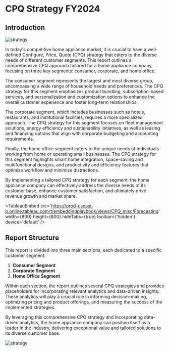 
# CPQ Strategy FY2024

## Introduction

![strategy](https://images.unsplash.com/photo-1707761918029-1295034aa31e?q=80&w=2940&auto=format&fit=crop&ixlib=rb-4.0.3&ixid=M3wxMjA3fDB8MHxwaG90by1wYWdlfHx8fGVufDB8fHx8fA%3D%3D)

In today's competitive home appliance market, it is crucial to have a well-defined Configure, Price, Quote (CPQ) strategy that caters to the diverse needs of different customer segments. This report outlines a comprehensive CPQ approach tailored for a home appliance company, focusing on three key segments: consumer, corporate, and home office.

The consumer segment represents the largest and most diverse group, encompassing a wide range of household needs and preferences. The CPQ strategy for this segment emphasizes product bundling, subscription-based services, and personalization and customization options to enhance the overall customer experience and foster long-term relationships.

The corporate segment, which includes businesses such as hotels, restaurants, and institutional facilities, requires a more specialized approach. The CPQ strategy for this segment focuses on fleet management solutions, energy efficiency and sustainability initiatives, as well as leasing and financing options that align with corporate budgeting and accounting requirements.

Finally, the home office segment caters to the unique needs of individuals working from home or operating small businesses. The CPQ strategy for this segment highlights smart home integration, space-saving and multifunctional designs, and productivity and efficiency features that optimize workflow and minimize distractions.

By implementing a tailored CPQ strategy for each segment, the home appliance company can effectively address the diverse needs of its customer base, enhance customer satisfaction, and ultimately drive revenue growth and market share.

<TableauEmbed
  src='https://prod-useast-b.online.tableau.com/t/embeddingplaybook/views/CPQ_misc/Forecasting'
  width={800}
  height={800}
  hideTabs={true}
  toolbar={'hidden'}
  device='default'
/>

## Report Structure

This report is divided into three main sections, each dedicated to a specific customer segment:

1. **Consumer Segment**
2. **Corporate Segment**
3. **Home Office Segment**

Within each section, the report outlines several CPQ strategies and provides placeholders for incorporating relevant analytics and data-driven insights. These analytics will play a crucial role in informing decision-making, optimizing pricing and product offerings, and measuring the success of the implemented strategies.

By leveraging this comprehensive CPQ strategy and incorporating data-driven analytics, the home appliance company can position itself as a leader in the industry, delivering exceptional value and tailored solutions to its diverse customer base.

![strategy](https://images.unsplash.com/photo-1454165804606-c3d57bc86b40?q=80&w=2940&auto=format&fit=crop&ixlib=rb-4.0.3&ixid=M3wxMjA3fDB8MHxwaG90by1wYWdlfHx8fGVufDB8fHx8fA%3D%3D)
